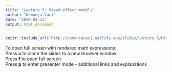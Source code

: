 ```yaml
---
title: "Lecture 5: Mixed-effect models"
author: "Nemanja Vaci"
date: "2020-03-13"
output: html_document
---
```


```r
knitr::include_url("http://nemanjavaci.netlify.app/slides/Lecture_5/Mixed-effect.html#1")
```

To open full screen with rendered math expressions: </br>
Press __c__ to clone the slides to a new browser window</br>
Press __f__ to open full screen</br>
Press __p__ to enter presenter mode - additional links and explanations